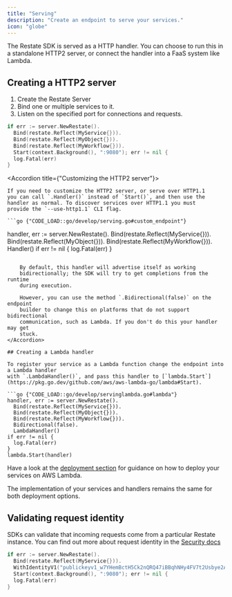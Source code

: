 ```yaml
---
title: "Serving"
description: "Create an endpoint to serve your services."
icon: "globe"
---
```


The Restate SDK is served as a HTTP handler. You can choose to run this in a
standalone HTTP2 server, or connect the handler into a FaaS system like Lambda.

## Creating a HTTP2 server
1. Create the Restate Server
2. Bind one or multiple services to it.
3. Listen on the specified port for connections and requests.

```go {"CODE_LOAD::go/develop/serving.go#endpoint"} 
if err := server.NewRestate().
  Bind(restate.Reflect(MyService{})).
  Bind(restate.Reflect(MyObject{})).
  Bind(restate.Reflect(MyWorkflow{})).
  Start(context.Background(), ":9080"); err != nil {
  log.Fatal(err)
}
```

<Accordion title={"Customizing the HTTP2 server"}>

    If you need to customize the HTTP2 server, or serve over HTTP1.1
    you can call `.Handler()` instead of `Start()`, and then use the
    handler as normal. To discover services over HTTP1.1 you must
    provide the `--use-http1.1` CLI flag.

    ```go {"CODE_LOAD::go/develop/serving.go#custom_endpoint"} 
handler, err := server.NewRestate().
  Bind(restate.Reflect(MyService{})).
  Bind(restate.Reflect(MyObject{})).
  Bind(restate.Reflect(MyWorkflow{})).
  Handler()
if err != nil {
  log.Fatal(err)
}
```

    By default, this handler will advertise itself as working
    bidirectionally; the SDK will try to get completions from the runtime
    during execution.

    However, you can use the method `.Bidirectional(false)` on the endpoint
    builder to change this on platforms that do not support bidirectional
    communication, such as Lambda. If you don't do this your handler may get
    stuck.
</Accordion>

## Creating a Lambda handler

To register your service as a Lambda function change the endpoint into a Lambda handler
with `.LambdaHandler()`, and pass this handler to [`lambda.Start`](https://pkg.go.dev/github.com/aws/aws-lambda-go/lambda#Start).

```go {"CODE_LOAD::go/develop/servinglambda.go#lambda"} 
handler, err := server.NewRestate().
  Bind(restate.Reflect(MyService{})).
  Bind(restate.Reflect(MyObject{})).
  Bind(restate.Reflect(MyWorkflow{})).
  Bidirectional(false).
  LambdaHandler()
if err != nil {
  log.Fatal(err)
}
lambda.Start(handler)
```

Have a look at the [deployment section](/services/deploy/lambda) for guidance on how to deploy your services on AWS Lambda.

The implementation of your services and handlers remains the same for both deployment options.

## Validating request identity

SDKs can validate that incoming requests come from a particular Restate
instance. You can find out more about request identity in the [Security docs](/services/security#locking-down-service-access)

```go {"CODE_LOAD::go/develop/serving.go#identity"} 
if err := server.NewRestate().
  Bind(restate.Reflect(MyService{})).
  WithIdentityV1("publickeyv1_w7YHemBctH5Ck2nQRQ47iBBqhNHy4FV7t2Usbye2A6f").
  Start(context.Background(), ":9080"); err != nil {
  log.Fatal(err)
}
```
